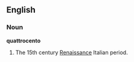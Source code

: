==English==
{{wikipedia}}
===Noun===
'''quattrocento'''
#The 15th century [[Renaissance]] Italian period.